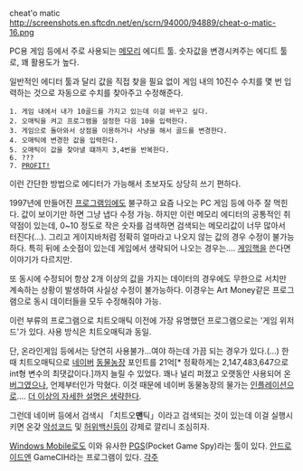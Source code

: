 cheat'o matic
http://screenshots.en.sftcdn.net/en/scrn/94000/94889/cheat-o-matic-16.png

PC용 게임 등에서 주로 사용되는 [[메모리]] 에디트 툴. 숫자값을 변경시켜주는 에디트 툴로, 꽤 활용도가 높다.

일반적인 에디터 툴과 달리 값을 직접 찾을 필요 없이 게임 내의 10진수 수치를 몇 번 입력하는 것으로 자동으로 수치를 찾아주고 수정해준다.

 1. 게임 내에서 내가 10골드를 가지고 있는데 이걸 바꾸고 싶다.
 2. 오매틱을 켜고 프로그램을 설정한 다음 10을 입력한다.
 3. 게임으로 돌아와서 상점을 이용하거나 사냥을 해서 골드를 변경한다.
 4. 오매틱에 변경한 값을 입력한다.
 5. 오매틱이 값을 찾아낼 떄까지 3,4번을 반복한다.
 6. ???
 7. [[PROFIT!]]

이런 간단한 방법으로 에디터가 가능해서 초보자도 상당히 쓰기 편하다.
 
1997년에 만들어진 [[프로그램]]임에도 불구하고 요즘 나오는 PC 게임 등에 아주 잘 먹힌다. 값이 보이기만 하면 그냥 냅다 수정 가능. 하지만 이런 메모리 에디터의 공통적인 취약점이 있는데, 0~10 정도로 작은 숫자를 검색하면 검색되는 메모리값이 너무 많아서 터진다(...). 그리고 게이지바처럼 정확히 얼마라고 나오지 않는 값의 경우 수정이 불가능하다. 특히 뒤에 소숫점이 있는데 게임에서 생략되어 나오는 경우는…. [[게임핵]]을 쓴다면 이야기가 다르지만.

또 동시에 수정되어 항상 2개 이상의 값을 가지는 데이터의 경우에도 무한으로 서치만 계속하는 상황이 발생하여 사실상 수정이 불가능하다. 이경우는 Art Money같은 프로그램으로 동시 데이터들을 모두 수정해줘야 가능.

이런 부류의 프로그램으로 치트오매틱 이전에 가장 유명했던 프로그램으로는 '게임 위저드'가 있다. 사용 방식은 치트오매틱과 동일.

단, 온라인게임 등에서는 당연히 사용불가…여야 하는데 가끔 되는 경우가 있다.(…) 한때 치트오매틱으로 [[네이버]] [[동물농장#s-7|동물농장]] 포인트를 21억[* 정확하게는 2,147,483,647으로 int형 변수의 최댓값이다.]까지 늘릴 수 있었다. 꽤나 널리 퍼졌고 오랫동안 사용되어 온 [[버그]]였으나, 언제부터인가 막혔다. 이것 때문에 네이버 동물농장의 물가는 [[인플레이션]]으로…. [[더 이상의 자세한 설명은 생략한다]].

그런데 네이버 등에서 검색시 「치트오'''맨'''틱」이라고 검색되는 것이 있는데 이걸 실행시키면 온갖 [[악성코드]] 및 [[허위백신]]등이 강제로 깔리니 조심히자.

[[Windows Mobile]]로도 이와 유사한 [[PGS]](Pocket Game Spy)라는 툴이 있다. [[안드로이드(운영체제)|안드로이드]]엔 GameCIH라는 프로그램이 있다.
[[각주]]
